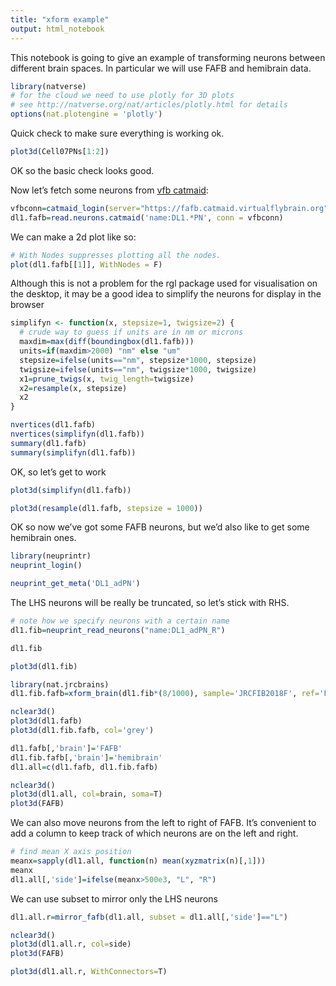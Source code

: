 ```yaml
---
title: "xform example"
output: html_notebook
---
```


This notebook is going to give an example of transforming neurons between different brain spaces. In particular we will use FAFB and hemibrain data.

```r
library(natverse)
# for the cloud we need to use plotly for 3D plots 
# see http://natverse.org/nat/articles/plotly.html for details
options(nat.plotengine = 'plotly')
```

Quick check to make sure everything is working ok. 
```r
plot3d(Cell07PNs[1:2])
```

OK so the basic check looks good.

Now let's fetch some neurons from [vfb catmaid](http://catmaid.virtualflybrain.org/):

```r
vfbconn=catmaid_login(server="https://fafb.catmaid.virtualflybrain.org")
dl1.fafb=read.neurons.catmaid('name:DL1.*PN', conn = vfbconn)
```

We can make a 2d plot like so:
```r
# With Nodes suppresses plotting all the nodes. 
plot(dl1.fafb[[1]], WithNodes = F)
```

Although this is not a problem for the rgl package used for visualisation on the 
desktop, it may be a good idea to simplify the neurons for display in the browser

```r
simplifyn <- function(x, stepsize=1, twigsize=2) {
  # crude way to guess if units are in nm or microns
  maxdim=max(diff(boundingbox(dl1.fafb)))
  units=if(maxdim>2000) "nm" else "um"
  stepsize=ifelse(units=="nm", stepsize*1000, stepsize)
  twigsize=ifelse(units=="nm", twigsize*1000, twigsize)
  x1=prune_twigs(x, twig_length=twigsize)
  x2=resample(x, stepsize)
  x2
}
```


```r
nvertices(dl1.fafb)
nvertices(simplifyn(dl1.fafb))
summary(dl1.fafb)
summary(simplifyn(dl1.fafb))
```
OK, so let's get to work
```r
plot3d(simplifyn(dl1.fafb))
```


```r
plot3d(resample(dl1.fafb, stepsize = 1000))
```

OK so now we've got some FAFB neurons, but we'd also like to get some hemibrain ones.

```r
library(neuprintr)
neuprint_login()
```

```r
neuprint_get_meta('DL1_adPN')
```

The LHS neurons will be really be truncated, so let's stick with RHS.
```r
# note how we specify neurons with a certain name
dl1.fib=neuprint_read_neurons("name:DL1_adPN_R")
```

```r
dl1.fib
```

```r
plot3d(dl1.fib)
```

```r
library(nat.jrcbrains)
dl1.fib.fafb=xform_brain(dl1.fib*(8/1000), sample='JRCFIB2018F', ref='FAFB14')
```

```r
nclear3d()
plot3d(dl1.fafb)
plot3d(dl1.fib.fafb, col='grey')
```

```r
dl1.fafb[,'brain']='FAFB'
dl1.fib.fafb[,'brain']='hemibrain'
dl1.all=c(dl1.fafb, dl1.fib.fafb)
```

```r
nclear3d()
plot3d(dl1.all, col=brain, soma=T)
plot3d(FAFB)
```

We can also move neurons from the left to right of FAFB. It's convenient to 
add a column to keep track of which neurons are on the left and right.

```r
# find mean X axis position
meanx=sapply(dl1.all, function(n) mean(xyzmatrix(n)[,1]))
meanx
dl1.all[,'side']=ifelse(meanx>500e3, "L", "R")
```

We can use subset to mirror only the LHS neurons
```r
dl1.all.r=mirror_fafb(dl1.all, subset = dl1.all[,'side']=="L")
```

```r
nclear3d()
plot3d(dl1.all.r, col=side)
plot3d(FAFB)
```
```r
plot3d(dl1.all.r, WithConnectors=T)
```
